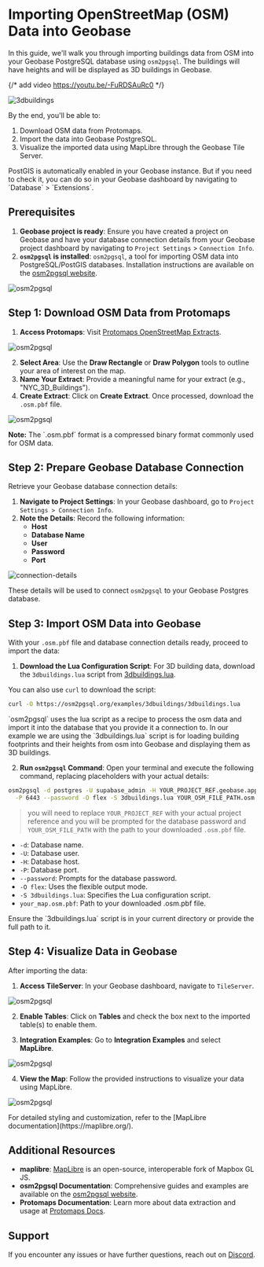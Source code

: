 
# Importing OpenStreetMap (OSM) Data into Geobase

In this guide, we'll walk you through importing buildings data from OSM into your Geobase PostgreSQL database using `osm2pgsql`. The buildings will have heights and will be displayed as 3D buildings in Geobase.

{/* add video https://youtu.be/-FuRDSAuRc0  */}
<YouTubeEmbed
  videoId="tmDPm8f-9M0"
  title="Importing OSM Data into Geobase"
/>

![3dbuildings](https://osm2pgsql.org/examples/3dbuildings/3dbuildings-manhatten.png)

By the end, you'll be able to:

1. Download OSM data from Protomaps.
2. Import the data into Geobase PostgreSQL.
3. Visualize the imported data using MapLibre through the Geobase Tile Server.

<Callout type="info" emoji="ℹ️">
  PostGIS is automatically enabled in your Geobase instance. But if you need to check it, you can do so in your Geobase dashboard by navigating to `Database` > `Extensions`.
</Callout>

## Prerequisites
1. **Geobase project is ready**: Ensure you have created a project on Geobase and have your database connection details from your Geobase project dashboard by navigating to `Project Settings` > `Connection Info`.
2. **`osm2pgsql` is installed**: `osm2pgsql`, a tool for importing OSM data into PostgreSQL/PostGIS databases. Installation instructions are available on the [osm2pgsql website](https://osm2pgsql.org/doc/install.html).


![osm2pgsql](https://d2w9rnfcy7mm78.cloudfront.net/31915594/original_33a7698a7032cd966bc0bfbd9591a877.png?1730644965?bc=0)


## Step 1: Download OSM Data from Protomaps

1. **Access Protomaps**: Visit [Protomaps OpenStreetMap Extracts](https://app.protomaps.com/).

![osm2pgsql](https://d2w9rnfcy7mm78.cloudfront.net/31915987/original_9f2e30fdbf3eafe989a50d1ee739d2f0.png?1730646913?bc=0)

2. **Select Area**: Use the **Draw Rectangle** or **Draw Polygon** tools to outline your area of interest on the map.
3. **Name Your Extract**: Provide a meaningful name for your extract (e.g., "NYC_3D_Buildings").
4. **Create Extract**: Click on **Create Extract**. Once processed, download the `.osm.pbf` file.

![osm2pgsql](https://d2w9rnfcy7mm78.cloudfront.net/31915991/original_9ee820d1a2d4beea7680914f86ae7391.png?1730646922?bc=0)



<div class="info">
  <strong>Note:</strong> The `.osm.pbf` format is a compressed binary format commonly used for OSM data.
</div>

## Step 2: Prepare Geobase Database Connection

Retrieve your Geobase database connection details:

1. **Navigate to Project Settings**: In your Geobase dashboard, go to `Project Settings > Connection Info`.
2. **Note the Details**: Record the following information:
   - **Host**
   - **Database Name**
   - **User**
   - **Password**
   - **Port**

![connection-details](https://d2w9rnfcy7mm78.cloudfront.net/31938652/original_7d4197b0ab174488678ae9d15787d61e.png?1730734188?bc=0)

These details will be used to connect `osm2pgsql` to your Geobase Postgres database.

## Step 3: Import OSM Data into Geobase

With your `.osm.pbf` file and database connection details ready, proceed to import the data:

1. **Download the Lua Configuration Script**: For 3D building data, download the `3dbuildings.lua` script from [3dbuildings.lua](https://osm2pgsql.org/examples/3dbuildings/3dbuildings.lua).

You can also use `curl` to download the script:

```sh
curl -O https://osm2pgsql.org/examples/3dbuildings/3dbuildings.lua
```

<Callout type="info" emoji="ℹ️">
`osm2pgsql` uses the lua script as a recipe to process the osm data and import it into the database that you provide it a connection to. In our example we are using the `3dbuildings.lua` script is for loading building footprints and their heights from osm into Geobase and displaying them as 3D buildings.
</Callout>

2. **Run `osm2pgsql` Command**: Open your terminal and execute the following command, replacing placeholders with your actual details: 

```sh
osm2pgsql -d postgres -U supabase_admin -H YOUR_PROJECT_REF.geobase.app \
  -P 6443 --password -O flex -S 3dbuildings.lua YOUR_OSM_FILE_PATH.osm.pbf
```

> you will need to replace `YOUR_PROJECT_REF` with your actual project reference and you will be prompted for the database password and `YOUR_OSM_FILE_PATH` with the path to your downloaded `.osm.pbf` file.

* `-d`: Database name.
* `-U`: Database user.
* `-H`: Database host.
* `-P`: Database port.
* `--password`: Prompts for the database password.
* `-O flex`: Uses the flexible output mode.
* `-S 3dbuildings.lua`: Specifies the Lua configuration script.
* `your_map.osm.pbf`: Path to your downloaded .osm.pbf file.

<Callout type="info" emoji="ℹ️">
  Ensure the `3dbuildings.lua` script is in your current directory or provide the full path to it.
</Callout>

## Step 4: Visualize Data in Geobase

After importing the data:

1. **Access TileServer**: In your Geobase dashboard, navigate to `TileServer`.

![osm2pgsql](https://d2w9rnfcy7mm78.cloudfront.net/31916503/original_20360973c7d8c6176dfb26e02ceb5e57.png?1730648956?bc=0)

2. **Enable Tables**: Click on **Tables** and check the box next to the imported table(s) to enable them.

3. **Integration Examples**: Go to **Integration Examples** and select **MapLibre**.

![osm2pgsql](https://d2w9rnfcy7mm78.cloudfront.net/31916502/original_64ebd87f4f519ba3e279d1e60ed6ecb4.png?1730648955?bc=0)

4. **View the Map**: Follow the provided instructions to visualize your data using MapLibre.

![osm2pgsql](https://d2w9rnfcy7mm78.cloudfront.net/31916505/original_15026a7eb3575c1856b70a7b0451a169.png?1730648958?bc=0)

<Callout type="info" emoji="ℹ️">
  For detailed styling and customization, refer to the [MapLibre documentation](https://maplibre.org/).
</Callout>

## Additional Resources

- **maplibre**: [MapLibre](https://maplibre.org/maplibre-gl-js/docs/) is an open-source, interoperable fork of Mapbox GL JS.
- **osm2pgsql Documentation**: Comprehensive guides and examples are available on the [osm2pgsql website](https://osm2pgsql.org/doc/manual.html).
- **Protomaps Documentation**: Learn more about data extraction and usage at [Protomaps Docs](https://docs.protomaps.com/).

## Support
If you encounter any issues or have further questions, reach out on [Discord](https://geobase.app/discord).

